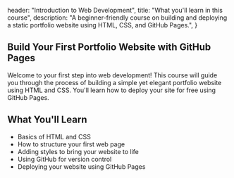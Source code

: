 

  header: "Introduction to Web Development",
  title: "What you'll learn in this course",
  description: "A beginner-friendly course on building and deploying a static portfolio website using HTML, CSS, and GitHub Pages.",
}

## Build Your First Portfolio Website with GitHub Pages

Welcome to your first step into web development! This course will guide you through the process of building a simple yet elegant portfolio website using HTML and CSS. You'll learn how to deploy your site for free using GitHub Pages.

## What You'll Learn

- Basics of HTML and CSS
- How to structure your first web page
- Adding styles to bring your website to life
- Using GitHub for version control
- Deploying your website using GitHub Pages
